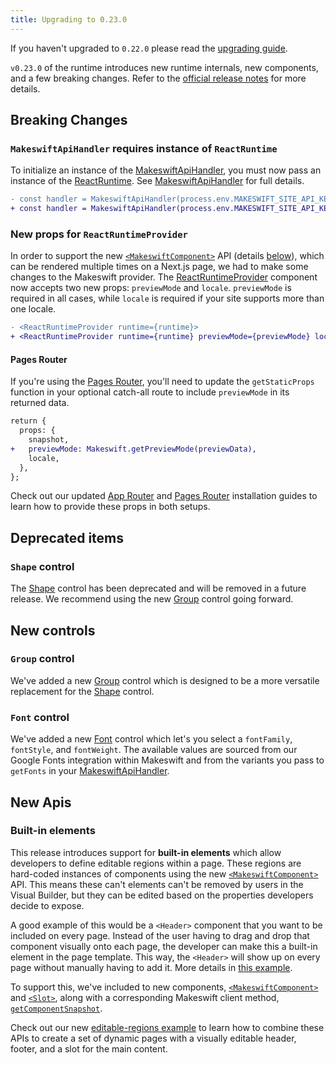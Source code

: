 ```yaml
---
title: Upgrading to 0.23.0
---
```


If you haven't upgraded to `0.22.0` please read the [upgrading guide](/developer/upgrading/0.22.0).

`v0.23.0` of the runtime introduces new runtime internals, new components, and a few breaking changes. Refer to the [official release notes](https://github.com/makeswift/makeswift/releases/tag/%40makeswift/runtime%400.23.0) for more details.

## Breaking Changes

### `MakeswiftApiHandler` requires instance of `ReactRuntime`

To initialize an instance of the [MakeswiftApiHandler](/developer/reference/makeswift-api-handler), you must now pass an instance of the [ReactRuntime](/developer/reference/runtime/constructor). See [MakeswiftApiHandler](/developer/reference/makeswift-api-handler) for full details.

```diff
- const handler = MakeswiftApiHandler(process.env.MAKESWIFT_SITE_API_KEY);
+ const handler = MakeswiftApiHandler(process.env.MAKESWIFT_SITE_API_KEY, { runtime });
```

### New props for `ReactRuntimeProvider`

In order to support the new [`<MakeswiftComponent>`](/developer/reference/components/makeswift-component) API (details [below](#built-in-elements)), which can be rendered multiple times on a Next.js page, we had to make some changes to the Makeswift provider. The [ReactRuntimeProvider](/developer/reference/components/react-runtime-provider) component now accepts two new props: `previewMode` and `locale`. `previewMode` is required in all cases, while `locale` is required if your site supports more than one locale.

```diff
- <ReactRuntimeProvider runtime={runtime}>
+ <ReactRuntimeProvider runtime={runtime} previewMode={previewMode} locale={locale}>
```

#### Pages Router

If you're using the [Pages Router](https://nextjs.org/docs/pages), you'll need to update the `getStaticProps` function in your optional catch-all route to include `previewMode` in its returned data.

```diff
return {
  props: {
    snapshot,
+   previewMode: Makeswift.getPreviewMode(previewData),
    locale,
  },
};
```

Check out our updated [App Router](/developer/app-router/installation) and [Pages Router](/developer/pages-router/installation) installation guides to learn how to provide these props in both setups.

## Deprecated items

### `Shape` control

The [Shape](/developer/reference/controls/shape) control has been deprecated and will be removed in a future release. We recommend using the new [Group](/developer/reference/controls/group) control going forward.

## New controls

### `Group` control

We've added a new [Group](/developer/reference/controls/group) control which is designed to be a more versatile replacement for the [Shape](/developer/reference/controls/shape) control.

### `Font` control

We've added a new [Font](/developer/reference/controls/font) control which let's you select a `fontFamily`, `fontStyle`, and `fontWeight`.
The available values are sourced from our Google Fonts integration within Makeswift and from the variants you pass to `getFonts` in your [MakeswiftApiHandler](/developer/reference/makeswift-api-handler).

## New Apis

### Built-in elements

This release introduces support for **built-in elements** which allow developers to define editable regions within a page. These regions are hard-coded instances of components using the new [`<MakeswiftComponent>`](/developer/reference/components/makeswift-component) API. This means these can't elements can't be removed by users in the Visual Builder, but they can be edited based on the properties developers decide to expose.

A good example of this would be a `<Header>` component that you want to be included on every page. Instead of the user having to drag and drop that component visually onto each page, the developer can make this a built-in element in the page template. This way, the `<Header>` will show up on every page without manually having to add it. More details in [this example](/developer/reference/components/makeswift-component#example).

To support this, we've included to new components, [`<MakeswiftComponent>`](/developer/reference/components/makeswift-component) and [`<Slot>`](/developer/reference/components/slot), along with a corresponding Makeswift client method, [`getComponentSnapshot`](/developer/reference/client/get-component-snapshot).

Check out our new [editable-regions example](https://github.com/makeswift/makeswift/tree/main/examples/editable-regions) to learn how to combine these APIs to create a set of dynamic pages with a visually editable header, footer, and a slot for the main content.

```

```
